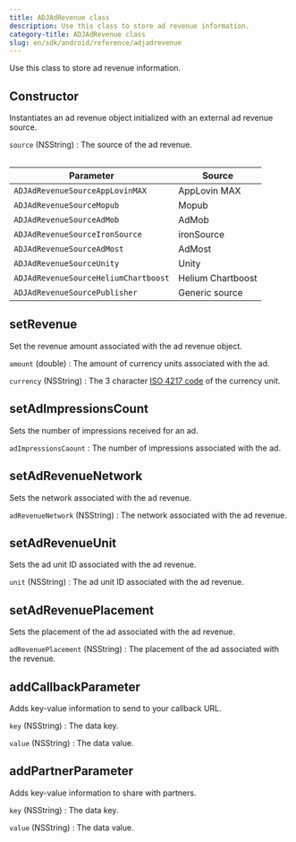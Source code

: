 ```yaml
---
title: ADJAdRevenue class
description: Use this class to store ad revenue information.
category-title: ADJAdRevenue class
slug: en/sdk/android/reference/adjadrevenue
---
```


Use this class to store ad revenue information.

<Function>

## Constructor

Instantiates an ad revenue object initialized with an external ad revenue source.

<slot slot="signature">


<ConstructorSig />

</slot>

<slot slot="snippet">


<Constructor />

</slot>

<slot slot="parameters">

`source` (NSString)
: The source of the ad revenue.

<Table>

| Parameter                            | Source            |
| ------------------------------------ | ----------------- |
| `ADJAdRevenueSourceAppLovinMAX`      | AppLovin MAX      |
| `ADJAdRevenueSourceMopub`            | Mopub             |
| `ADJAdRevenueSourceAdMob`            | AdMob             |
| `ADJAdRevenueSourceIronSource`       | ironSource        |
| `ADJAdRevenueSourceAdMost`           | AdMost            |
| `ADJAdRevenueSourceUnity`            | Unity             |
| `ADJAdRevenueSourceHeliumChartboost` | Helium Chartboost |
| `ADJAdRevenueSourcePublisher`        | Generic source    |

</Table>

</slot>

</Function>

<Function>

## setRevenue

Set the revenue amount associated with the ad revenue object.

<slot slot="signature">


<SetRevenueSig />

</slot>

<slot slot="snippet">


<SetRevenue />

</slot>

<slot slot="parameters">

`amount` (double)
: The amount of currency units associated with the ad.

`currency` (NSString)
: The 3 character [ISO 4217 code](https://www.iban.com/currency-codes) of the currency unit.

</slot>

</Function>

<Function>

## setAdImpressionsCount

Sets the number of impressions received for an ad.

<slot slot="signature">


<SetAdImpressionsCountSig />

</slot>

<slot slot="snippet">


<SetAdImpressionsCount />

</slot>

<slot slot="parameters">

`adImpressionsCaount`
: The number of impressions associated with the ad.

</slot>

</Function>

<Function>

## setAdRevenueNetwork

Sets the network associated with the ad revenue.

<slot slot="signature">


<SetAdRevenueNetworkSig />

</slot>

<slot slot="snippet">


<SetAdRevenueNetwork />

</slot>

<slot slot="parameters">

`adRevenueNetwork` (NSString)
: The network associated with the ad revenue.

</slot>

</Function>

<Function>

## setAdRevenueUnit

Sets the ad unit ID associated with the ad revenue.

<slot slot="snippet">


<SetAdRevenueUnitSig />

</slot>

<slot slot="snippet">


<SetAdRevenueUnit />

</slot>

<slot slot="parameters">

`unit` (NSString)
: The ad unit ID associated with the ad revenue.

</slot>

</Function>

<Function>

## setAdRevenuePlacement

Sets the placement of the ad associated with the ad revenue.

<slot slot="snippet">


<SetAdRevenuePlacementSig />

</slot>

<slot slot="snippet">


<SetAdRevenuePlacement />

</slot>

<slot slot="parameters">

`adRevenuePlacement` (NSString)
: The placement of the ad associated with the revenue.

</slot>

</Function>

<Function>

## addCallbackParameter

Adds key-value information to send to your callback URL.

<slot slot="signatures">


<AddCallbackParameterSig />

</slot>

<slot slot="snippet">


<AddCallbackParameter />

</slot>

<slot slot="parameters">

`key` (NSString)
: The data key.

`value` (NSString)
: The data value.

</slot>

</Function>

<Function>

## addPartnerParameter

Adds key-value information to share with partners.

<slot slot="signature">


<AddPartnerParameterSig />

</slot>

<slot slot="snippet">


<AddPartnerParameter />

</slot>

<slot slot="parameters">

`key` (NSString)
: The data key.

`value` (NSString)
: The data value.

</slot>

</Function>
